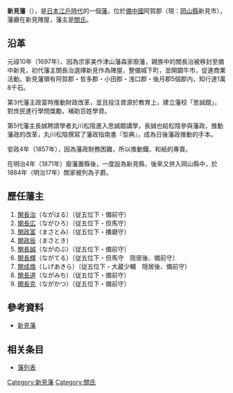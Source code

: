 '''新見藩'''（{{jpn|j=新見藩|hg=にいみはん|rm=Niimi han|f=y}}），是[[日本|日本]][[江戶時代|江戶時代]]的一個[[藩_(日本)|藩]]，位於[[備中國|備中國]]阿賀郡（現：[[岡山縣|岡山縣]]新見市），藩廳在新見陣屋，藩主是[[關氏|關氏]]。

==沿革==
元祿10年（1697年）、因為宗家美作津山藩森家廢藩，親族中的關長治被移封至備中新見，初代藩主關長治選擇新見作為陣屋，整備城下町，並開闢牛市，促進商業活動。新見藩領有阿賀郡・哲多郡・小田郡・浅口郡・後月郡5個郡内，知行達1萬8千石。

第3代藩主政富時推動財政改革，並且投注資源於教育上，建立藩校「思誠館」，對庶民進行學問獎勵，補助百姓學資。

第5代藩主長誠聘請學者丸川松陰進入思誠館講學，長誠也給松陰參與藩政，推動藩政的改革，丸川松陰撰寫了藩政指南書『型典』，成為日後藩政推動的手本。

安政4年（1857年），因為藩政財務困難，所以推動鐵、和紙的專賣。

在明治4年（1871年）廢藩置縣後，一度設為新見縣，後來又併入岡山縣中，於1884年（明治17年）關家被列為子爵。

== 歷任藩主 ==
#[[関長治|関長治]]（ながはる）〔従五位下・備前守〕
#[[関長広|関長広]]（ながひろ）〔従五位下・但馬守〕 
#[[関政富|関政富]]（まさとみ）〔従五位下・播磨守〕 
#[[関政辰|関政辰]]（まさとき）
#[[関長誠|関長誠]]（ながのぶ）〔従五位下・備前守〕
#[[関長輝|関長輝]]（ながてる）〔従五位下・但馬守　隠居後、備前守〕
#[[関成煥|関成煥]]（しげあきら）〔従五位下・大蔵少輔　隠居後、備前守〕 
#[[関長道|関長道]]（ながみち）〔従五位下・備前守〕
#[[関長克|関長克]]（ながかつ）〔従五位下・備前守〕

==參考資料==
*[https://web.archive.org/web/20160303221907/http://www.asahi-net.or.jp/~me4k-skri/han/chugoku/niimi.html 新見藩]

==相关条目==
* [[藩列表|藩列表]]

{{江戶時代的藩}}
{{DEFAULTSORT:Takanabe-han}}
[[Category:新見藩|Category:新見藩]]
[[Category:關氏|Category:關氏]]